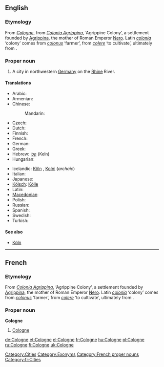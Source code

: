 {{also|cologne}}
==English==
{{wikipedia}}

===Etymology===
From {{etyl|fr}} ''[[#French|Cologne]]'', from {{etyl|la}} ''[[Colonia Agrippina]]'', ‘Agrippine Colony’, a settlement founded by [[w:Agrippina the Younger|Agrippina]], the mother of Roman Emperor [[w:Nero|Nero]]. Latin ''[[colonia]]'' ‘colony’ comes from ''[[colonus]]'' ‘farmer’, from ''[[colere]]'' ‘to cultivate’, ultimately from {{proto|Indo-European|kwel}}.

===Proper noun===
{{en-proper noun}}

# A city in northwestern [[Germany]] on the [[Rhine]] River.

====Translations====
{{trans-top|city in Germany}}
* Arabic: {{t|ar|كولونيا|f|tr=kuluunya|sc=Arab}}
* Armenian: {{t-|hy|Քյոլն|tr=K'yoln|sc=Armn|xs=Armenian}}
* Chinese:
*: Mandarin: {{t|zh|科隆|tr=Kēlóng|sc=Hani}}
* Czech: {{t-|cs|Kolín nad Rýnem}}
* Dutch: {{t-|nl|Keulen|n}}
* Finnish: {{t+|fi|Köln}}
* French: {{t+|fr|Cologne|f}}
* German: {{t+|de|Köln|n}}
* Greek: {{t+|el|Κολωνία|f|tr=Kolonía|sc=Grek}}
* Hebrew: [[קלן]] (Keln)
* Hungarian: {{t+|hu|Köln}}
{{trans-mid}}
* Icelandic: [[Köln#Icelandic|Köln]] {{f}}, [[Kolni]] {{f}} (''archaic'')
* Italian: {{t-|it|Colonia|f}}
* Japanese: {{t|ja|ケルン|tr=Kerun|sc=Jpan}}
* [[Kölsch]]: [[Kölle]] {{f}}
* Latin: {{t-|la|Colonia Agrippina|f}}
* [[Macedonian]]: {{t|mk|Келн|m|tr=Kéln|sc=Cyrl|xs=Macedonian}}
* Polish: {{t+|pl|Kolonia|f}}
* Russian: {{t|ru|Кёльн|m|tr=Kjol’n|sc=Cyrl}}
* Spanish: {{t+|es|Colonia|f}}
* Swedish: {{t+|sv|Köln|c}}
* Turkish: {{t-|tr|Köln}}
{{trans-bottom}}

====See also====
* [[Köln]]

[[Category:Cities]]
[[Category:Exonyms]]

----

==French==

===Etymology===
From {{etyl|la|fr}} ''[[Colonia Agrippina]]'', ‘Agrippine Colony’, a settlement founded by [[w:Agrippina the Younger|Agrippina]], the mother of Roman Emperor [[w:Nero|Nero]]. Latin ''[[colonia]]'' ‘colony’ comes from ''[[colonus]]'' ‘farmer’, from ''[[colere]]'' ‘to cultivate’, ultimately from {{proto|Indo-European|kwel}}.

===Proper noun===
'''Cologne''' {{f}}

# [[#English|Cologne]]

[[Category:French proper nouns]]
[[Category:fr:Cities]]

[[de:Cologne]]
[[et:Cologne]]
[[el:Cologne]]
[[fr:Cologne]]
[[hu:Cologne]]
[[pl:Cologne]]
[[ru:Cologne]]
[[fi:Cologne]]
[[uk:Cologne]]